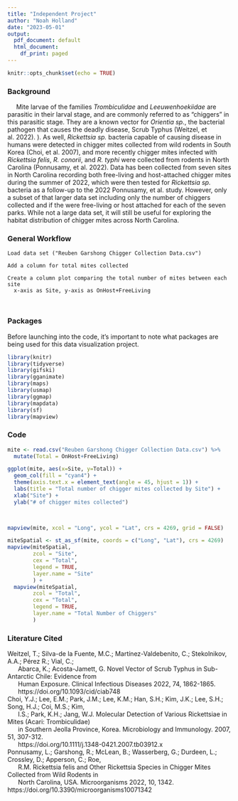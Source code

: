 ```yaml
---
title: "Independent Project"
author: "Noah Holland"
date: "2023-05-01"
output:
  pdf_document: default
  html_document:
    df_print: paged
---
```


```r
knitr::opts_chunk$set(echo = TRUE)
```



### Background
|      Mite larvae of the families *Trombiculidae* and *Leeuwenhoekiidae* are parasitic in their larval stage, and are commonly referred to as "chiggers" in this parasitic stage. They are a known vector for *Orientia sp.*, the bacterial pathogen that causes the deadly disease, Scrub Typhus (Weitzel, et al. 2022). ). As well, *Rickettsia sp.* bacteria capable of causing disease in humans were detected in chigger mites collected from wild rodents in South Korea (Choi, et al. 2007), and more recently chigger mites infected with *Rickettsia felis*, *R. conorii*, and *R. typhi* were collected from rodents in North Carolina (Ponnusamy, et al. 2022). Data has been collected from seven sites in North Carolina recording both free-living and host-attached chigger mites during the summer of 2022, which were then tested for *Rickettsia sp.* bacteria as a follow-up to the 2022 Ponnusamy, et al. study. However, only a subset of that larger data set including only the number of chiggers collected and if the were free-living or host attached for each of the seven parks. While not a large data set, it will still be useful for exploring the habitat distribution of chigger mites across North Carolina.

### General Workflow 
```{}
Load data set ("Reuben Garshong Chigger Collection Data.csv")

Add a column for total mites collected

Create a column plot comparing the total number of mites between each site
  x-axis as Site, y-axis as OnHost+FreeLiving



```

### Packages
Before launching into the code, it's important to note what packages are being used for this data visualization project. 

```r
library(knitr)
library(tidyverse)
library(gifski)
library(gganimate)
library(maps)
library(usmap)
library(ggmap)
library(mapdata)
library(sf)
library(mapview)
```

### Code


```R
mite <- read.csv("Reuben Garshong Chigger Collection Data.csv") %>% 
  mutate(Total = OnHost+FreeLiving)

```



```R
ggplot(mite, aes(x=Site, y=Total)) +
  geom_col(fill = "cyan4") +
  theme(axis.text.x = element_text(angle = 45, hjust = 1)) +
  labs(title = "Total number of chigger mites collected by Site") +
  xlab("Site") +
  ylab("# of chigger mites collected")
  
```



```R

```



```R
mapview(mite, xcol = "Long", ycol = "Lat", crs = 4269, grid = FALSE)
```



```R
miteSpatial <- st_as_sf(mite, coords = c("Long", "Lat"), crs = 4269)
mapview(miteSpatial, 
        zcol = "Site",
        cex = "Total", 
        legend = TRUE, 
        layer.name = "Site"
        ) +
  mapview(miteSpatial, 
        zcol = "Total",
        cex = "Total", 
        legend = TRUE, 
        layer.name = "Total Number of Chiggers"
        ) 
```





### Literature Cited

| Weitzel, T.; Silva-de la Fuente, M.C.; Martínez-Valdebenito, C.; Stekolnikov, A.A.; Pérez R.; Vial, C.;  
|       Abarca, K.; Acosta-Jamett, G. Novel Vector of Scrub Typhus in Sub-Antarctic Chile: Evidence from 
|       Human Exposure. Clinical Infectious Diseases 2022, 74, 1862-1865. 
|       https://doi.org/10.1093/cid/ciab748 

| Choi, Y.J.; Lee, E.M.; Park, J.M.; Lee, K.M.; Han, S.H.; Kim, J.K.; Lee, S.H.; Song, H.J.; Coi, M.S.; Kim, 
|       I.S.; Park, K.H.; Jang, W.J. Molecular Detection of Various Rickettsiae in Mites (Acari: Trombiculidae) 
|       in Southern  Jeolla Province, Korea. Microbiology and Immunology. 2007, 51, 307-312. 
|       https://doi.org/10.1111/j.1348-0421.2007.tb03912.x   

| Ponnusamy, L.; Garshong, R.; McLean, B.; Wasserberg, G.; Durdeen, L.; Crossley, D.; Apperson, C.; Roe, 
|       R.M. Rickettsia felis and Other Rickettsia Species in Chigger Mites Collected from Wild Rodents in 
|       North Carolina, USA. Microorganisms 2022, 10, 1342. https://doi.org/10.3390/microorganisms10071342